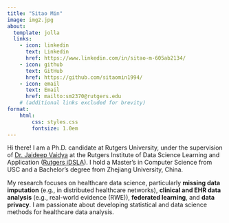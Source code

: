 ```yaml
---
title: "Sitao Min"
image: img2.jpg
about:
  template: jolla
  links:
    - icon: linkedin
      text: Linkedin
      href: https://www.linkedin.com/in/sitao-m-605ab2134/
    - icon: github
      text: GitHub
      href: https://github.com/sitaomin1994/
    - icon: email
      text: Email
      href: mailto:sm2370@rutgers.edu
    # (additional links excluded for brevity)
format: 
    html:
        css: styles.css
        fontsize: 1.0em
---
```


Hi there! I am a Ph.D. candidate at Rutgers University, under the supervision of [Dr. Jaideep Vaidya](https://sites.rutgers.edu/jsvaidya/){target="_blank"} at the Rutgers Institute of Data Science Learning and Application ([Rutgers iDSLA](https://sites.rutgers.edu/idsla/){target="_blank"}). I hold a Master's in Computer Science from USC and a Bachelor's degree from Zhejiang University, China.

My research focuses on healthcare data science, particularly **missing data imputation** (e.g., in distributed healthcare networks), **clinical and EHR data analysis** (e.g., real-world evidence (RWE)), **federated learning**, and **data privacy**. I am passionate about developing statistical and data science methods for healthcare data analysis.